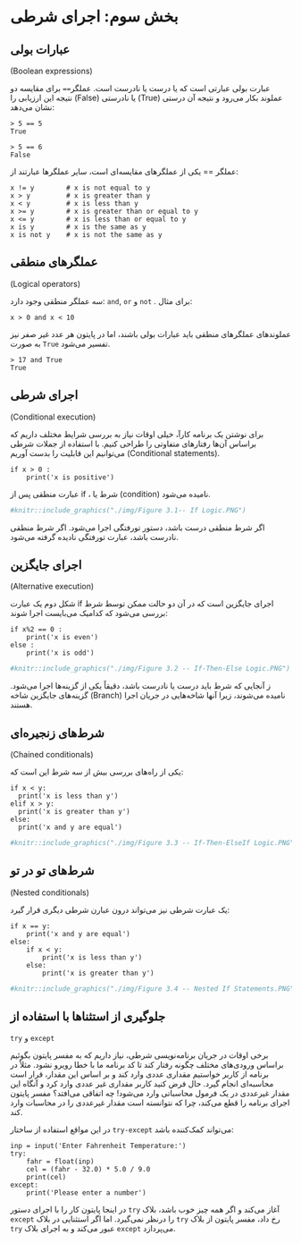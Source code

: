 # بخش سوم: اجرای شرطی {#condition-statement}

## عبارات بولی
[(Boolean expressions)]{dir=ltr}

عبارت بولی عبارتی است که یا درست یا نادرست است. 
عملگر`==` برای مقایسه دو عملوند بکار می‌رود و نتیجه آن درستی 
[(True)]{dir=ltr}
یا نادرستی 
[(False)]{dir=ltr} 
نتیجه این ارزیابی را نشان می‌دهد:

```
> 5 == 5
True

> 5 == 6
False
```

عملگر == یکی از عملگرهای مقایسه‌ای است، سایر عملگرها عبارتند از:


```
x != y        # x is not equal to y
x > y         # x is greater than y
x < y         # x is less than y
x >= y        # x is greater than or equal to y
x <= y        # x is less than or equal to y
x is y        # x is the same as y
x is not y    # x is not the same as y
```

## عملگرهای منطقی 
([Logical operators]{dir=ltr}) 

سه عملگر منطقی وجود دارد: 
`and`, `or` 
و 
`not`
. 
برای مثال:

```
x > 0 and x < 10
```

عملوندهای عملگرهای منطقی باید عبارات بولی باشند، اما در پایتون هر عدد غیر صفر 
نیز به صورت 
`True` 
تفسیر می‌شود. 

```
> 17 and True
True
```

## اجرای شرطی 
([Conditional execution]{dir=ltr})

برای نوشتن یک برنامه کارآ، خیلی اوقات نیاز به بررسی شرایط مختلف داریم که 
براساس آن‌ها رفتارهای متفاوتی را طراحی کنیم.
با استفاده از جملات شرطی 
([Conditional statements]{dir=ltr}) 
می‌توانیم این قابلیت را بدست آوریم. 

```
if x > 0 :
    print('x is positive')
```

عبارت منطقی پس از 
if 
، شرط یا 
(condition) 
نامیده می‌شود. 


```r
#knitr::include_graphics("./img/Figure 3.1-- If Logic.PNG")
```


اگر شرط منطقی درست باشد، دستور تورفتگی اجرا می‌شود. 
اگر شرط منطقی نادرست باشد، عبارت تورفتگی نادیده گرفته می‌شود.


## اجرای جایگزین 
([Alternative execution]{dir=ltr}) 

شکل دوم یک عبارت 
if 
اجرای جایگزین است که در آن دو حالت ممکن توسط شرط بررسی می‌شود که کدامیک می‌بایست اجرا شوند:


```
if x%2 == 0 :
    print('x is even')
else :
    print('x is odd')
```


```r
#knitr::include_graphics("./img/Figure 3.2 -- If-Then-Else Logic.PNG")
```


ز آنجایی که شرط باید درست یا نادرست باشد، دقیقاً یکی از گزینه‌ها اجرا می‌شود.
گزینه‌های جایگزین شاخه 
(Branch) 
نامیده می‌شوند، زیرا آنها شاخه‌هایی در جریان اجرا هستند.


## شرط‌های زنجیره‌ای 
([Chained conditionals]{dir=ltr}) 

یکی از راه‌های بررسی بیش از سه شرط این است که:

```
if x < y:
  print('x is less than y')
elif x > y:
  print('x is greater than y')
else:
  print('x and y are equal')
```


```r
#knitr::include_graphics("./img/Figure 3.3 -- If-Then-ElseIf Logic.PNG")
```


## شرط‌های تو در تو 
([Nested conditionals]{dir=ltr}) 


یک عبارت شرطی 
نیز می‌تواند درون  عبارن شرطی دیگری قرار گیرد:

```
if x == y:
    print('x and y are equal')
else:
    if x < y:
        print('x is less than y')
    else:
        print('x is greater than y')
```


```r
#knitr::include_graphics("./img/Figure 3.4 -- Nested If Statements.PNG")
```


## جلوگیری از استثناها با استفاده از 
`try` 
و 
`except`


برخی اوقات در جریان برنامه‌نویسی شرطی، نیاز داریم که به مفسر پایتون بگوئیم 
براساس ورودی‌های مختلف چگونه رفتار کند تا کد برنامه ما با خطا رویرو نشود. 
مثلاً در برنامه از کاربر خواستیم مقداری عددی وارد کند و بر اساس این مقدار، 
قرار است محاسبه‌ای انجام گیرد. 
حال فرض کنید کاربر مقداری غیر عددی وارد کرد و آنگاه این مقدار غیرعددی در یک 
فرمول محاسباتی وارد می‌شود! چه اتفاقی می‌افتد؟ 
مفسر پایتون اجرای برنامه را قطع می‌کند، چرا که نتوانسته است مقدار غیرعددی را 
در محاسبات وارد کند.

در این مواقع استفاده از ساختار 
`try-except` 
می‌تواند کمک‌کننده باشد:


```
inp = input('Enter Fahrenheit Temperature:')
try:
    fahr = float(inp)
    cel = (fahr - 32.0) * 5.0 / 9.0
    print(cel)
except:
    print('Please enter a number')
```

در اینجا پایتون کار را با اجرای دستور 
`try` 
آغاز می‌کند و اگر همه چیز خوب باشد، بلاک 
`except` 
را درنظر نمی‌گیرد. اما اگر استثنایی در بلاک 
`try` 
رخ داد، مفسر پایتون از بلاک 
`try` 
عبور می‌کند و به اجرای بلاک 
`except` 
می‌پردازد. 
